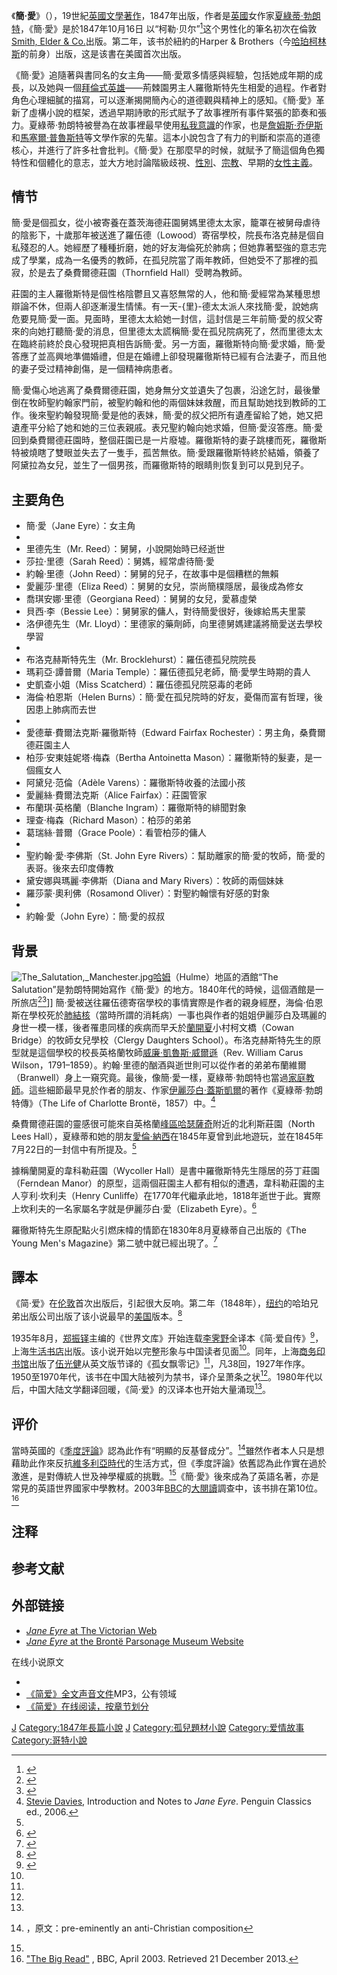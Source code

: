 {{NoteTA
|1 = zh-cn:夏洛蒂·勃朗特;zh-tw:夏綠蒂·勃朗特;zh-hk:夏綠蒂·勃朗特;
}}
{{Infobox Book | 
|name          = 簡·愛
|title_orig    = ''Jane Eyre''
|image         = [[File:Jane_Eyre_title_page.jpg|200px]]
|caption       = 第一版封面
|author        = [[夏綠蒂·勃朗特|夏綠蒂·勃朗特]]
|country       = {{UK}}
|language      = [[英文|英文]]
|genre         = [[哥特小说|哥特小说]]、{{tsl|en|social criticism|社会批判}}、[[教育小说|教育小说]]
|publisher     = 史密斯与埃尔德出版公司<ref>{{Cite book | author = [[夏洛蒂·勃朗特|夏洛蒂·勃朗特]]/著 吴钧燮/译 | title = 简·爱 | location = 北京 | publisher = [[人民文学出版社|人民文学出版社]] | date = 1990年11月 | pages = 1 | ISBN = 9787020089970 | accessdate = 2013-08-05 | quote = 一八七四年……出版了一本叫做《简·爱》的小说 }}</ref>
|release_date  = 1847年10月16日
|media_type    = 紙本（精裝、平裝）
|pages         = 
|isbn          = 
| wikisource = :en:Jane Eyre
}}

《'''簡·愛'''》（{{lang-en|''Jane Eyre''}}）{{efn|在台灣，除了此女主角的名字Jane被譯作「簡」外，其他都譯作「珍」。}}，19世紀[[英國文學|英國文學]][[著作|著作]]，1847年出版，作者是[[英國|英國]]女作家[[夏綠蒂·勃朗特|夏綠蒂·勃朗特]]，《簡·愛》是於1847年10月16日 以“柯勒·贝尔”<ref>{{Cite book|title=简·爱|date=1990年11月|publisher=[[人民文学出版社|人民文学出版社]]|accessdate=2013-08-05|location=北京|pages=1|quote=署名“柯勒·贝尔”……夏洛蒂·勃朗特|author=[[夏洛蒂·勃朗特|夏洛蒂·勃朗特]]/著 吴钧燮/译|ISBN=9787020089970}}</ref>这个男性化的筆名初次在倫敦[[Smith,_Elder_&_Co.|Smith, Elder & Co.]]出版。第二年，该书於紐約的Harper & Brothers（今[[哈珀柯林斯|哈珀柯林斯]]的前身）出版，这是该書在美國首次出版。

《簡·愛》追隨著與書同名的女主角——簡·愛眾多情感與經驗，包括她成年期的成長，以及她與一個[[拜倫式英雄|拜倫式英雄]]——荊棘園男主人羅徹斯特先生相愛的過程。作者對角色心理細膩的描寫，可以逐漸揭開簡內心的道德觀與精神上的感知。《簡·愛》革新了虛構小說的框架，透過早期詩歌的形式賦予了故事裡所有事件緊張的節奏和張力。夏綠蒂·勃朗特被譽為在故事裡最早使用[[私我意識|私我意識]]的作家，也是[[詹姆斯·乔伊斯|詹姆斯·乔伊斯]]和[[馬塞爾·普魯斯特|馬塞爾·普魯斯特]]等文學作家的先輩。這本小說包含了有力的判斷和崇高的道德核心，并進行了許多社會批判。《簡·愛》在那麼早的时候，就賦予了簡這個角色獨特性和個體化的意志，並大方地討論階級歧視、[[性別|性別]]、[[宗教|宗教]]、早期的[[女性主義|女性主義]]。

== 情节 ==
簡·愛是個孤女，從小被寄養在蓋茨海德莊園舅媽里德太太家，籠罩在被舅母虐待的陰影下，十歲那年被送進了羅伍德（Lowood）寄宿學校，院長布洛克赫是個自私殘忍的人。她經歷了種種折磨，她的好友海倫死於肺病；但她靠著堅強的意志完成了學業，成為一名優秀的教師，在孤兒院當了兩年教師，但她受不了那裡的孤寂，於是去了桑費爾德莊園（Thornfield Hall）受聘為教師。

莊園的主人羅徹斯特是個性格陰鬱且又喜怒無常的人，他和簡·愛經常為某種思想辯論不休，但兩人卻逐漸漫生情愫。有一天-{里}-德太太派人來找簡·愛，說她病危要見簡·愛一面。見面時，里德太太給她一封信，這封信是三年前簡·愛的叔父寄來的向她打聽簡·愛的消息，但里德太太謊稱簡·愛在孤兒院病死了，然而里德太太在臨終前終於良心發現把真相告訴簡·愛。另一方面，羅徹斯特向簡·愛求婚，簡·愛答應了並高興地準備婚禮，但是在婚禮上卻發現羅徹斯特已經有合法妻子，而且他的妻子受过精神創傷，是一個精神病患者。

簡·愛傷心地逃离了桑費爾德莊園，她身無分文並遺失了包裹，沿途乞討，最後暈倒在牧師聖約翰家門前，被聖約翰和他的兩個妹妹救醒，而且幫助她找到教師的工作。後來聖約翰發現簡·愛是他的表妹，簡·愛的叔父把所有遺產留給了她，她又把遺產平分給了她和她的三位表親戚。表兄聖約翰向她求婚，但簡·愛沒答應。簡·愛回到桑費爾德莊園時，整個莊園已是一片廢墟。羅徹斯特的妻子跳樓而死，羅徹斯特被燒瞎了雙眼並失去了一隻手，孤苦無依。簡·愛跟羅徹斯特終於結婚，領養了阿黛拉為女兒，並生了一個男孩，而羅徹斯特的眼睛則恢复到可以見到兒子。

== 主要角色 ==
{{multiple image
 | align     = right
 | header    = 
 | width1     = 200
 | image1    = P30b.jpg
 | caption1  = 小簡·愛和舅媽里德太太爭執
 | width2     = 198
 | image2    = P323b.jpg
 | caption2  = 牧師聖約翰在家門前拾起簡·愛
}}
* 簡·愛（Jane Eyre）：女主角
*
* 里德先生（Mr. Reed）：舅舅，小說開始時已经逝世
* 莎拉·里德（Sarah Reed）：舅媽，經常虐待簡·愛
*約翰·里德（John Reed）：舅舅的兒子，在故事中是個糟糕的無賴
*愛麗莎·里德（Eliza Reed）：舅舅的女兒，崇尚簡樸隱居，最後成為修女
*喬琪安娜·里德（Georgiana Reed）：舅舅的女兒，愛慕虛榮
*貝西·李（Bessie Lee）：舅舅家的傭人，對待簡愛很好，後嫁給馬夫里蒙
*洛伊德先生（Mr. Lloyd）：里德家的藥劑師，向里德舅媽建議將簡愛送去學校學習
*
*布洛克赫斯特先生（Mr. Brocklehurst）：羅伍德孤兒院院長
*瑪莉亞·譚普爾（Maria Temple）：羅伍德孤兒老師，簡·愛學生時期的貴人
*史凱查小姐（Miss Scatcherd）：羅伍德孤兒院惡毒的老師
*海倫·柏恩斯（Helen Burns）：簡·愛在孤兒院時的好友，憂傷而富有哲理，後因患上肺病而去世
*
*愛德華·費爾法克斯·羅徹斯特（Edward Fairfax Rochester）：男主角，桑費爾德莊園主人
*柏莎·安東娃妮塔·梅森（Bertha Antoinetta Mason）：羅徹斯特的髮妻，是一個瘋女人
*阿黛兒·范倫（Adèle Varens）：羅徹斯特收養的法國小孩
*愛麗絲·費爾法克斯（Alice Fairfax）：莊園管家
*布蘭琪·英格蘭（Blanche Ingram）：羅徹斯特的緋聞對象
*理查·梅森（Richard Mason）：柏莎的弟弟
*葛瑞絲·普爾（Grace Poole）：看管柏莎的傭人
*
*聖約翰·愛·李佛斯（St. John Eyre Rivers）：幫助離家的簡·愛的牧師，簡·愛的表哥。後來去印度傳教
*黛安娜與瑪麗·李佛斯（Diana and Mary Rivers）：牧師的兩個妹妹
*羅莎蒙·奧利佛（Rosamond Oliver）：對聖約翰懷有好感的對象
*
*約翰·愛（John Eyre）：簡·愛的叔叔

==背景==
[[File:The_Salutation,_Manchester.jpg|thumb]][[哈姆_(曼徹斯特)|哈姆]]（Hulme）地區的酒館“The Salutation”是勃朗特開始寫作《簡·愛》的地方。1840年代的時候，這個酒館是一所旅店<ref>{{cite news |title=Jane Eyre: a Mancunian? |url=http://www.bbc.co.uk/manchester/content/articles/2006/10/10/101006_jane_eyre_feature.shtml |work=BBC |date=10 October 2006 |accessdate=24 April 2013 |archive-date=2015-09-25 |archive-url=https://web.archive.org/web/20150925071359/http://www.bbc.co.uk/manchester/content/articles/2006/10/10/101006_jane_eyre_feature.shtml |dead-url=no }}</ref><ref>{{cite news |title=Salutation pub in Hulme thrown a lifeline as historic building is bought by MMU |url=http://menmedia.co.uk/manchestereveningnews/news/s/1457765_salutation-pub-in-hulme-thrown-a-lifeline-as-historic-building-is-bought-by-mmu?order=liked |newspaper=Manchester Evening News |date=2 September 2011 |accessdate=6 September 2011 |archive-date=2013-01-14 |archive-url=https://archive.is/20130114060106/http://menmedia.co.uk/manchestereveningnews/news/s/1457765_salutation-pub-in-hulme-thrown-a-lifeline-as-historic-building-is-bought-by-mmu?order=liked |dead-url=no }}</ref>]]
簡·愛被送往羅伍德寄宿學校的事情實際是作者的親身經歷，海倫·伯恩斯在學校死於[[肺結核|肺結核]]（當時所謂的消耗病）一事也與作者的姐姐伊麗莎白及瑪麗的身世一模一樣，後者罹患同樣的疾病而早夭於[[蘭開夏|蘭開夏]]小村柯文橋（Cowan Bridge）的牧師女兒學校（Clergy Daughters School）。布洛克赫斯特先生的原型就是這個學校的校長英格蘭牧師[[威廉·凱魯斯·威爾遜|威廉·凱魯斯·威爾遜]]（Rev. William Carus Wilson，1791–1859）。約翰·里德的酗酒與逝世則可以從作者的弟弟布蘭維爾（Branwell）身上一窺究竟。最後，像簡·愛一樣，夏綠蒂·勃朗特也當過[[女家庭教師|家庭教師]]。這些細節最早見於作者的朋友、作家[[伊麗莎白·蓋斯凱爾|伊麗莎白·蓋斯凱爾]]的著作《夏綠蒂·勃朗特傳》（The Life of Charlotte Brontë，1857）中。<ref name="Davies">[[Stevie_Davies|Stevie Davies]], Introduction and Notes to ''Jane Eyre''. Penguin Classics ed., 2006.</ref>

桑費爾德莊園的靈感很可能來自英格蘭[[峰區|峰區]][[哈瑟薩奇|哈瑟薩奇]]附近的北利斯莊園（North Lees Hall），夏綠蒂和她的朋友[[愛倫·納西|愛倫·納西]]在1845年夏曾到此地遊玩，並在1845年7月22日的一封信中有所提及。<ref name="Davies" />

據稱蘭開夏的韋科勒莊園（Wycoller Hall）是書中羅徹斯特先生隱居的芬丁莊園（Ferndean Manor）的原型，這兩個莊園主人都有相似的遭遇，韋科勒莊園的主人亨利·坎利夫（Henry Cunliffe）在1770年代繼承此地，1818年逝世于此。實際上坎利夫的一名家屬名字就是伊麗莎白·愛（Elizabeth Eyre）。<ref name=Sheet3>{{cite web |url=http://www.friendsofwycoller.co.uk/wp-content/uploads/2011/04/Wycoller-The-Bronte-Connection.pdf |title=Wycoller Sheet 3: Ferndean Manor and the Brontë Connection |accessdate=24 March 2012 |publisher=Lancashire Countryside Service Environmental Directorale |year=2012 |format=pdf |deadurl=yes |archiveurl=https://web.archive.org/web/20130614055811/http://www.friendsofwycoller.co.uk/wp-content/uploads/2011/04/Wycoller-The-Bronte-Connection.pdf |archivedate=2013年6月14日 }}</ref>

羅徹斯特先生原配點火引燃床幃的情節在1830年8月夏綠蒂自己出版的《The Young Men's Magazine》第二號中就已經出現了。<ref name=bbc>{{cite news|url=http://www.bbc.co.uk/news/uk-16191329|title=Paris museum wins Bronte bidding war|date=15 December 2011|publisher=[[BBC_News|BBC News]]|accessdate=16 December 2011|archive-date=2020-11-12|archive-url=https://web.archive.org/web/20201112015502/https://www.bbc.co.uk/news/uk-16191329|dead-url=no}}</ref>

== 譯本 ==
《简·爱》在[[伦敦|伦敦]]首次出版后，引起很大反响。第二年（1848年），[[纽约|纽约]]的哈珀兄弟出版公司出版了该小说最早的[[美国|美国]]版本。<ref>{{Cite book | author = [[夏洛蒂·勃朗特|夏洛蒂·勃朗特]]/著 吴钧燮/译 | title = 简·爱 | location = 北京 | publisher = [[人民文学出版社|人民文学出版社]] | date = 1990年11月 | pages = 1 | ISBN = 9787020089970 | accessdate = 2013-08-05 | quote = 纽约的……该小说最早的美国版本。 }}</ref>

1935年8月，[[郑振铎|郑振铎]]主编的《世界文库》开始连载[[李霁野|李霁野]]全译本《简·爱自传》<ref name="大量涌现">{{Cite book | author = [[夏洛蒂·勃朗特|夏洛蒂·勃朗特]]/著 吴钧燮/译 | title = 简·爱 | location = 北京 | publisher = [[人民文学出版社|人民文学出版社]] | date = 1990年11月 | pages = 1 | ISBN = 9787020089970 | accessdate = 2013-08-05 | quote =一九三五年八月……大量涌现。 }}</ref>，上海[[生活书店|生活书店]]出版。该小说开始以完整形象与中国读者见面<ref name="大量涌现"/>。同年，上海[[商务印书馆|商务印书馆]]出版了[[伍光健|伍光健]]从英文版节译的《孤女飘零记》<ref name="大量涌现"/>，凡38回，1927年作序。1950至1970年代，该书在中国大陆被列为禁书，译介呈萧条之状<ref name="大量涌现"/>。1980年代以后，中国大陆文学翻译回暖，《简·爱》的汉译本也开始大量涌现<ref name="大量涌现"/>。

== 评价 ==

{{quote box
| border=2px
| align=right
| width=22em
| bgcolor = Cornsilk
| font = Times

| quote= 一位伟大天才的杰作。|<ref>{{Cite book | author = [[夏洛蒂·勃朗特|夏洛蒂·勃朗特]]/著 吴钧燮/译 | title = 简·爱 | location = 北京 | publisher = [[人民文学出版社|人民文学出版社]] | date = 1990年11月 | pages = 2 | ISBN = 9787020089970 | accessdate = 2013-08-05| quote = 一位伟大天才……威廉·梅克比斯·萨克雷 }}</ref>| salign=right
| source=——[[威廉·梅克比斯·萨克雷|威廉·梅克比斯·萨克雷]]
}}
{{quote box
| border=2px
| align=right
| width=22em
| bgcolor = Cornsilk
| font = Times
| quote= 于是我们翻开《简·爱》……作者牵着我们的手，迫使我们沿着她走过的路，使我们见她之所见，她片刻也不离开我们，也不允许我们忘掉她的存在。最后，我们被夏洛蒂·勃朗特的天赋、激情和愤慨浸的满满的……是她心里的那红红的、一阵阵闪亮的火焰点亮了她的书页。|<ref>{{Cite book | author = [[夏洛蒂·勃朗特|夏洛蒂·勃朗特]]/著 吴钧燮/译 | title = 简·爱 | location = 北京 | publisher = [[人民文学出版社|人民文学出版社]] | date = 1990年11月 | pages = 2 | ISBN = 9787020089970 | accessdate = 2013-08-05 | quote = 于是我们翻开《简·爱》……弗吉尼亚·吴尔夫 }}</ref>
| source=——[[弗吉尼亚·吴尔夫|弗吉尼亚·吴尔夫]]

| salign=right
}}

當時英國的《[[季度評論|季度評論]]》認為此作有“明顯的反基督成分”。<ref name="Shapiro">{{cite journal|last=Shapiro|first=Arnold|title=In Defense of Jane Eyre|journal=4|date=Autumn 1968|volume=8|page=683|accessdate=2 April 2010}}，原文：pre-eminently an anti-Christian composition</ref>雖然作者本人只是想藉助此作來反抗[[維多利亞時代|維多利亞時代]]的生活方式，但《季度評論》依舊認為此作實在過於激進，是對傳統人世及神學權威的挑戰。<ref name="Shapiro"/>《簡·愛》後來成為了英語名著，亦是常見的英語世界國家中學教材。2003年[[BBC|BBC]]的[[大閱讀|大閱讀]]調查中，该书排在第10位。<ref>[http://www.bbc.co.uk/arts/bigread/top100.shtml "The Big Read"] {{Wayback|url=http://www.bbc.co.uk/arts/bigread/top100.shtml |date=20170807001838 }}, BBC, April 2003. Retrieved 21 December 2013.</ref>

== 注释 ==
{{notelist|iger=}}

== 参考文献 ==
{{Reflist|2}}

== 外部链接 ==
{{Wikisource}}
{{Wikiquote|Jane Eyre}}
* [http://www.victorianweb.org/authors/bronte/cbronte/eyreov.html ''Jane Eyre'' at The Victorian Web] {{Wayback|url=http://www.victorianweb.org/authors/bronte/cbronte/eyreov.html |date=20201201215533 }}
* [http://www.bronte.info/index.php?option=com_content&task=view&id=112&Itemid=122 ''Jane Eyre'' at the Brontë Parsonage Museum Website] {{Wayback|url=http://www.bronte.info/index.php?option=com_content&task=view&id=112&Itemid=122 |date=20110527061833 }}

;在线小说原文 
* {{Gutenberg|no=1260 |name=简爱}}{{en}}
* [https://web.archive.org/web/20120208184359/http://www.classicistranieri.com/charlotte-bronte-jane-eyre-audiobook-mp3-edizione-librivox.html 《简爱》全文声音文件]MP3，公有领域{{en}}
* [http://www.online-literature.com/brontec/janeeyre/ 《简爱》在线阅读，按章节划分] {{Wayback|url=http://www.online-literature.com/brontec/janeeyre/ |date=20210425132557 }}{{en}}

{{Authority control}}
[[Category:英国小说|J]]
[[Category:1847年長篇小說|Category:1847年長篇小說]]
[[Category:英格蘭小說|J]]
[[Category:孤兒題材小說|Category:孤兒題材小說]]
[[Category:爱情故事|Category:爱情故事]]
[[Category:哥特小說|Category:哥特小說]]